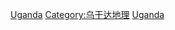 {{Commons cat|World Heritage Sites in Uganda}}

[[Category:非洲世界遗产|Uganda]]
[[Category:乌干达地理|Category:乌干达地理]]
[[Category:各國世界遺產|Uganda]]